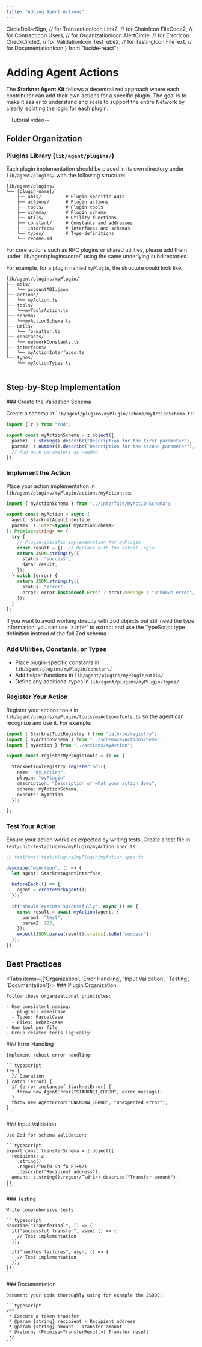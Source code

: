 ```yaml
---
title: "Adding Agent Actions"
---
```


  CircleDollarSign, // for TransactionIcon
  Link2, // for ChainIcon
  FileCode2, // for ContractIcon
  Users, // for OrganizationIcon
  AlertCircle, // for ErrorIcon
  CheckCircle2, // for ValidationIcon
  TestTube2, // for TestingIcon
  FileText, // for DocumentationIcon
} from "lucide-react";

# Adding Agent Actions

The **Starknet Agent Kit** follows a decentralized approach where each contributor can add their own actions for a specific plugin. The goal is to make it easier to understand and scale to support the entire Network by clearly isolating the logic for each plugin.

--Tutorial video--

## Folder Organization

### Plugins Library (`lib/agent/plugins/`)

Each plugin implementation should be placed in its own directory under `lib/agent/plugins/` with the following structure:

```
lib/agent/plugins/
└── [plugin-name]/
    ├── abis/         # Plugin-specific ABIs
    ├── actions/      # Plugin actions
    ├── tools/        # Plugin tools
    ├── schema/       # Plugin schema
    ├── utils/        # Utility functions
    ├── constant/     # Constants and addresses
    ├── interface/    # Interfaces and schemas
    └── types/        # Type definitions
    └── readme.md
```

<Callout type="info" emoji="ℹ️">
  For core actions such as RPC plugins or shared utilities, please add them
  under `lib/agent/plugins/core/` using the same underlying subdirectories.
</Callout>

For example, for a plugin named `myPlugin`, the structure could look like:

```
lib/agent/plugins/myPlugin/
├── abis/
│   └── accountABI.json
├── actions/
│   └── myAction.ts
├── tools/
│   └──myToolsAction.ts
├── schema/
│   └──myActionSchema.ts
├── utils/
│   └── formatter.ts
├── constants/
│   └── networkConstants.ts
├── interfaces/
│   └── myActionInterfaces.ts
└── types/
    └── myActionTypes.ts
```

---

## Step-by-Step Implementation

<Steps>
### Create the Validation Schema

Create a schema in `lib/agent/plugins/myPlugin/schema/myActionSchema.ts`:

```typescript
import { z } from "zod";

export const myActionSchema = z.object({
  param1: z.string().describe("Description for the first parameter"),
  param2: z.number().describe("Description for the second parameter"),
  // Add more parameters as needed
});
```

### Implement the Action

Place your action implementation in `lib/agent/plugins/myPlugin/actions/myAction.ts`:

```typescript
import { myActionSchema } from "../interface/myActionSchema";

export const myAction = async (
  agent: StarknetAgentInterface,
  params: z.infer<typeof myActionSchema>
): Promise<string> => {
  try {
    // Plugin-specific implementation for myPlugin
    const result = {}; // Replace with the actual logic
    return JSON.stringify({
      status: "success",
      data: result,
    });
  } catch (error) {
    return JSON.stringify({
      status: "error",
      error: error instanceof Error ? error.message : "Unknown error",
    });
  }
};
```

<Callout type="info" emoji="ℹ️">
If you want to avoid working directly with Zod objects but still need the type information, you can use `z.infer<typeof YourZodSchema>` to extract and use the TypeScript type definition instead of the full Zod schema.
</Callout>

### Add Utilities, Constants, or Types

- Place plugin-specific constants in `lib/agent/plugins/myPlugin/constant/`
- Add helper functions in `lib/agent/plugins/myPlugin/utils/`
- Define any additional types in `lib/agent/plugins/myPlugin/types/`

### Register Your Action

Register your actions tools in `lib/agent/plugins/myPlugin/tools/myActionsTools.ts` so the agent can recognize and use it. For example:

```typescript
import { StarknetToolRegistry } from "path/to/registry";
import { myActionSchema } from "../schema/myActionSchema";
import { myAction } from "../actions/myAction";

export const registerMyPluginTools = () => {

  StarknetToolRegistry.registerTool({
    name: "my_action",
    plugin: "myPlugin"
    description: "Description of what your action does",
    schema: myActionSchema,
    execute: myAction,
  });

};
```

### Test Your Action

Ensure your action works as expected by writing tests. Create a test file in `test/unit-test/plugins/myPlugin/myAction.spec.ts`:

```typescript
// test/unit-test/plugins/myPlugin/myAction.spec.ts

describe("myAction", () => {
  let agent: StarknetAgentInterface;

  beforeEach(() => {
    agent = createMockAgent();
  });

  it("should execute successfully", async () => {
    const result = await myAction(agent, {
      param1: "test",
      param2: 123,
    });
    expect(JSON.parse(result).status).toBe("success");
  });
});
```

</Steps>

## Best Practices

<Tabs items={['Organization', 'Error Handling', 'Input Validation', 'Testing', 'Documentation']}>
  <Tab>
    ### Plugin Organization

    Follow these organizational principles:

    - Use consistent naming:
      - plugins: camelCase
      - Types: PascalCase
      - Files: kebab-case
    - One tool per file
    - Group related tools logically

  </Tab>
  <Tab>
    ### Error Handling

    Implement robust error handling:

    ```typescript
    try {
      // Operation
    } catch (error) {
      if (error instanceof StarknetError) {
        throw new AgentError("STARKNET_ERROR", error.message);
      }
      throw new AgentError("UNKNOWN_ERROR", "Unexpected error");
    }
    ```

  </Tab>
  <Tab>
    ### Input Validation

    Use Zod for schema validation:

    ```typescript
    export const transferSchema = z.object({
      recipient: z
        .string()
        .regex(/^0x[0-9a-fA-F]+$/)
        .describe("Recipient address"),
      amount: z.string().regex(/^\d+$/).describe("Transfer amount"),
    });
    ```

  </Tab>
  <Tab>
    ### Testing

    Write comprehensive tests:

    ```typescript
    describe("TransferTool", () => {
      it("successful transfer", async () => {
        // Test implementation
      });

      it("handles failures", async () => {
        // Test implementation
      });
    });
    ```

  </Tab>
  <Tab>
    ### Documentation

    Document your code thoroughly using for example the JSDOC:

    ```typescript
    /**
     * Execute a token transfer
     * @param {string} recipient - Recipient address
     * @param {string} amount - Transfer amount
     * @returns {Promise<TransferResult>} Transfer result
     */
    ```

  </Tab>
</Tabs>
